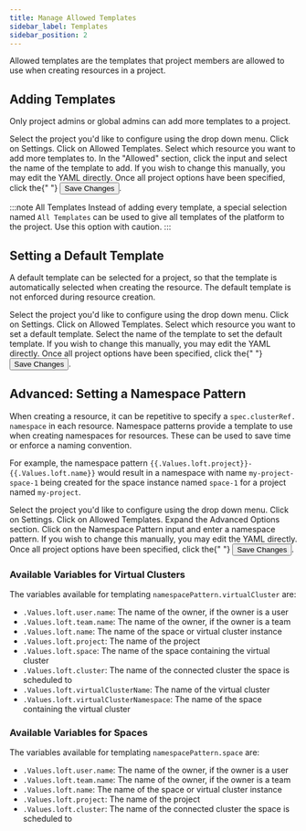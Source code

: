 ```yaml
---
title: Manage Allowed Templates
sidebar_label: Templates
sidebar_position: 2
---
```



Allowed templates are the templates that project members are allowed to use when creating resources in a project.

## Adding Templates

Only project admins or global admins can add more templates to a project.

<Flow id="project-allowed-templates">
    <Step>
    Select the project you'd like to configure using the drop down menu. Click on <Label>Settings</Label>.
    </Step>
    <Step>
        Click on <NavStep>Allowed Templates</NavStep>.
    </Step>
    <Step>
        Select which resource you want to add more templates to.
    </Step>
    <Step>
        In the "Allowed" section, click the input and select the name of the template to add. If you wish to change this manually, you may edit the YAML directly.
    </Step>
    <Step>
        Once all project options have been specified, click the{" "}
    <Button>Save Changes</Button>.
  </Step>
</Flow>

:::note All Templates
Instead of adding every template, a special selection named `All Templates` can be used to give all templates of the platform to the project. Use this option with caution.
:::


## Setting a Default Template

A default template can be selected for a project, so that the
template is automatically selected when creating the resource. The default template is not enforced during resource creation.

<Flow id="project-default-template">
    <Step>
    Select the project you'd like to configure using the drop down menu. Click on <Label>Settings</Label>.
    </Step>
    <Step>
        Click on <NavStep>Allowed Templates</NavStep>.
    </Step>
    <Step>
        Select which resource you want to set a default template.
    </Step>
    <Step>
        Select the name of the template to set the default template. If you wish to change this manually, you may edit the YAML directly.
    </Step>
    <Step>
      Once all project options have been specified, click the{" "}
    <Button>Save Changes</Button>.
  </Step>
</Flow>


## Advanced: Setting a Namespace Pattern

When creating a resource, it can be repetitive to specify a `spec.clusterRef.
namespace` in each resource. Namespace patterns provide a template to use when creating namespaces for resources. These can be used to save time or enforce a naming convention.

For example, the namespace pattern `{{.Values.loft.project}}-{{.Values.loft.name}}` would result in a namespace with
name `my-project-space-1` being created for the space instance named `space-1` for a project named `my-project`.

<Flow id="project-namespace-pattern">
    <Step>
        Select the project you'd like to configure using the drop down menu. Click on <Label>Settings</Label>.
    </Step>
    <Step>
        Click on <NavStep>Allowed Templates</NavStep>.
    </Step>
    <Step>
        Expand the <Label>Advanced Options</Label> section.
    </Step>
    <Step>
        Click on the <Label>Namespace Pattern</Label> input and enter a namespace pattern. If you wish to change this manually, you may edit the YAML directly.
    </Step>
    <Step>
        Once all project options have been specified, click the{" "}
    <Button>Save Changes</Button>.
  </Step>
</Flow>

### Available Variables for Virtual Clusters

The variables available for templating `namespacePattern.virtualCluster` are:
- `.Values.loft.user.name`: The name of the owner, if the owner is a user
- `.Values.loft.team.name`: The name of the owner, if the owner is a team
- `.Values.loft.name`: The name of the space or virtual cluster instance
- `.Values.loft.project`: The name of the project
- `.Values.loft.space`: The name of the space containing the virtual cluster
- `.Values.loft.cluster`: The name of the connected cluster the space is scheduled to
- `.Values.loft.virtualClusterName`: The name of the virtual cluster
- `.Values.loft.virtualClusterNamespace`: The name of the space containing the virtual cluster

### Available Variables for Spaces

The variables available for templating `namespacePattern.space` are:
- `.Values.loft.user.name`: The name of the owner, if the owner is a user
- `.Values.loft.team.name`: The name of the owner, if the owner is a team
- `.Values.loft.name`: The name of the space or virtual cluster instance
- `.Values.loft.project`: The name of the project
- `.Values.loft.cluster`: The name of the connected cluster the space is scheduled to

